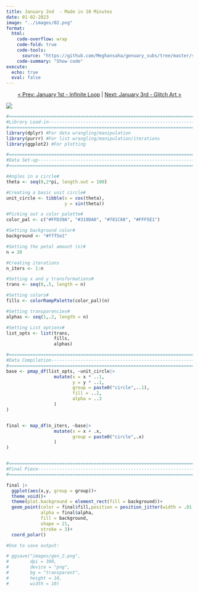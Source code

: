 ```yaml
---
title: January 2nd  - Made in 10 Minutes
date: 01-02-2023
image: "../images/02.png"
format:
  html:
    code-overflow: wrap
    code-fold: true
    code-tools:
      source: "https://github.com/Meghansaha/genuary_subs/tree/master/submissions/scripts/02_made_in_ten.R"
    code-summary: "Show code"
execute:
  echo: true
  eval: false
---
```


<center>[\< Prev: January 1st - Infinite Loop](day_01.qmd) \| [Next: January 3rd - Glitch Art \>](day_03.qmd)</center>

![](/images/02.png){fig-alt="An image of a textured flower. Each petal has a purple border with blue in the center on a beige background. Smaller circles make up the image and give the illusion of texture." fig-align="center"}

```r
#=============================================================================#
#Library Load-in---------------------------------------------------------------
#=============================================================================#
library(dplyr) #For data wrangling/manipulation
library(purrr) #For list wrangling/manipulation/iterations
library(ggplot2) #For plotting

#=============================================================================#
#Data Set-up-------------------------------------------------------------------
#=============================================================================#

#Angles in a circle#
theta <- seq(0,2*pi, length.out = 100)

#Creating a basic unit circle#
unit_circle <- tibble(x = cos(theta),
                      y = sin(theta))

#Picking out a color palette#
color_pal <- c("#FFD39A", "#319DA0", "#781C68", "#FFF5E1")

#Setting background color#
background <- "#fff5e1"

#Setting the petal amount (n)#
n = 20

#Creating iterations
n_iters <- 1:n

#Setting x and y transformations#
trans <- seq(0,.5, length = n)

#Setting colors#
fills <- colorRampPalette(color_pal)(n)

#Setting transparencies#
alphas <- seq(1,.2, length = n)

#Setting List options#
list_opts <- list(trans,
                  fills,
                  alphas)

#=============================================================================#
#Data Compilation--------------------------------------------------------------
#=============================================================================#
base <- pmap_df(list_opts, ~unit_circle|>
                  mutate(x = x * ..1,
                         y = y * ..1,
                         group = paste0("circle",..1),
                         fill = ..2,
                         alpha = ..3
                  )
)


final <- map_df(n_iters, ~base|>
                  mutate(x = x + .x,
                         group = paste0("circle",.x)
                  )
)


#=============================================================================#
#Final Piece-------------------------------------------------------------------
#=============================================================================#

final |>
  ggplot(aes(x,y, group = group))+
  theme_void()+
  theme(plot.background = element_rect(fill = background))+
  geom_point(color = final$fill,position = position_jitter(width = .01, height = .02),
             alpha = final$alpha,
             fill = background,
             shape = 21,
             stroke = 3)+
  coord_polar()

#Use to save output:

# ggsave("images/gen_2.png",
#        dpi = 300,
#        device = "png",
#        bg = "transparent",
#        height = 10,
#        width = 10)
```
